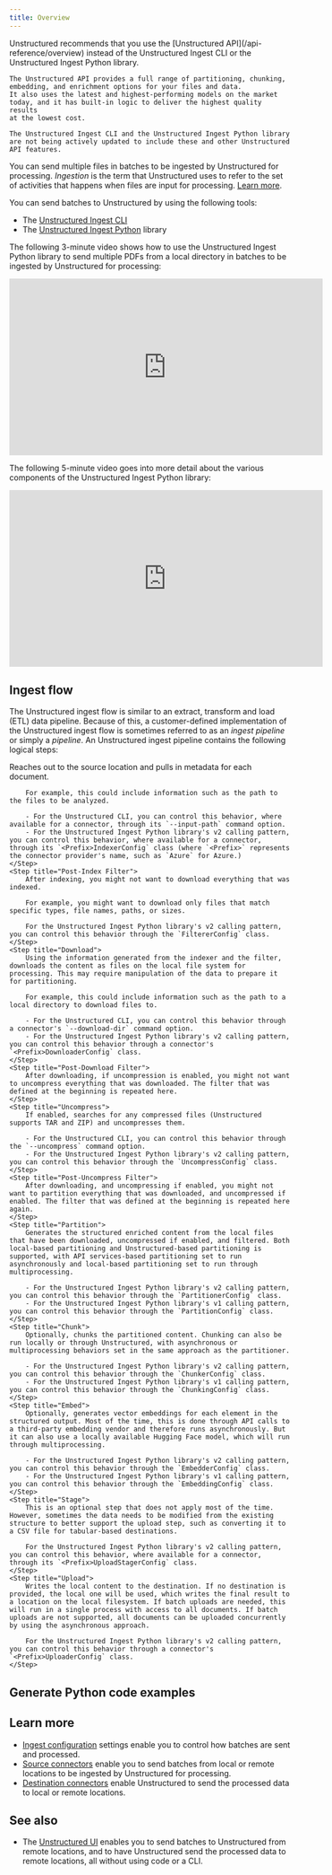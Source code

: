```yaml
---
title: Overview
---
```


<Note>
    Unstructured recommends that you use the [Unstructured API](/api-reference/overview) instead of the 
    Unstructured Ingest CLI or the Unstructured Ingest Python library.
    
    The Unstructured API provides a full range of partitioning, chunking, embedding, and enrichment options for your files and data. 
    It also uses the latest and highest-performing models on the market today, and it has built-in logic to deliver the highest quality results 
    at the lowest cost. 
    
    The Unstructured Ingest CLI and the Unstructured Ingest Python library are not being actively updated to include these and other Unstructured API features.
</Note>

You can send multiple files in batches to be ingested by Unstructured for processing. 
_Ingestion_ is the term that Unstructured uses to refer to the set of activities that happens when files are input for processing. [Learn more](/ingestion/overview).

You can send batches to Unstructured by using the following tools:

- The [Unstructured Ingest CLI](/ingestion/ingest-cli)
- The [Unstructured Ingest Python](/ingestion/python-ingest) library

The following 3-minute video shows how to use the Unstructured Ingest Python library to send multiple PDFs from a local directory in batches to be ingested by Unstructured for processing:

<iframe
  width="560"
  height="315"
  src="https://www.youtube.com/embed/tSKHFXsBQ-c"
  title="YouTube video player"
  frameborder="0"
  allow="accelerometer; autoplay; clipboard-write; encrypted-media; gyroscope; picture-in-picture"
  allowfullscreen
></iframe>

The following 5-minute video goes into more detail about the various components of the Unstructured Ingest Python library:

<iframe
width="560"
height="315"
src="https://www.youtube.com/embed/A_kqK2KHTdg"
title="YouTube video player"
frameborder="0"
allow="accelerometer; autoplay; clipboard-write; encrypted-media; gyroscope; picture-in-picture"
allowfullscreen
></iframe>

## Ingest flow

The Unstructured ingest flow is similar to an extract, transform and load (ETL) data pipeline. 
Because of this, a customer-defined implementation of the Unstructured ingest flow is sometimes referred to as an _ingest pipeline_ or simply a _pipeline_. 
An Unstructured ingest pipeline contains the following logical steps:

<Steps>
    <Step title="Index">
        Reaches out to the source location and pulls in metadata for each document.

        For example, this could include information such as the path to the files to be analyzed.

        - For the Unstructured CLI, you can control this behavior, where available for a connector, through its `--input-path` command option.
        - For the Unstructured Ingest Python library's v2 calling pattern, you can control this behavior, where available for a connector, through its `<Prefix>IndexerConfig` class (where `<Prefix>` represents the connector provider's name, such as `Azure` for Azure.)
    </Step>
    <Step title="Post-Index Filter">
        After indexing, you might not want to download everything that was indexed.

        For example, you might want to download only files that match specific types, file names, paths, or sizes. 

        For the Unstructured Ingest Python library's v2 calling pattern, you can control this behavior through the `FiltererConfig` class.
    </Step>
    <Step title="Download">
        Using the information generated from the indexer and the filter, downloads the content as files on the local file system for processing. This may require manipulation of the data to prepare it for partitioning.

        For example, this could include information such as the path to a local directory to download files to.
    
        - For the Unstructured CLI, you can control this behavior through a connector's `--download-dir` command option.
        - For the Unstructured Ingest Python library's v2 calling pattern, you can control this behavior through a connector's `<Prefix>DownloaderConfig` class.
    </Step>
    <Step title="Post-Download Filter">
        After downloading, if uncompression is enabled, you might not want to uncompress everything that was downloaded. The filter that was defined at the beginning is repeated here.
    </Step>
    <Step title="Uncompress"> 
        If enabled, searches for any compressed files (Unstructured supports TAR and ZIP) and uncompresses them.

        - For the Unstructured CLI, you can control this behavior through the `--uncompress` command option.
        - For the Unstructured Ingest Python library's v2 calling pattern, you can control this behavior through the `UncompressConfig` class.
    </Step>
    <Step title="Post-Uncompress Filter">
        After downloading, and uncompressing if enabled, you might not want to partition everything that was downloaded, and uncompressed if enabled. The filter that was defined at the beginning is repeated here again.
    </Step>
    <Step title="Partition"> 
        Generates the structured enriched content from the local files that have been downloaded, uncompressed if enabled, and filtered. Both local-based partitioning and Unstructured-based partitioning is supported, with API services-based partitioning set to run asynchronously and local-based partitioning set to run through multiprocessing.

        - For the Unstructured Ingest Python library's v2 calling pattern, you can control this behavior through the `PartitionerConfig` class.
        - For the Unstructured Ingest Python library's v1 calling pattern, you can control this behavior through the `PartitionConfig` class.
    </Step>
    <Step title="Chunk">
        Optionally, chunks the partitioned content. Chunking can also be run locally or through Unstructured, with asynchronous or multiprocessing behaviors set in the same approach as the partitioner.
    
        - For the Unstructured Ingest Python library's v2 calling pattern, you can control this behavior through the `ChunkerConfig` class.
        - For the Unstructured Ingest Python library's v1 calling pattern, you can control this behavior through the `ChunkingConfig` class.
    </Step>
    <Step title="Embed">
        Optionally, generates vector embeddings for each element in the structured output. Most of the time, this is done through API calls to a third-party embedding vendor and therefore runs asynchronously. But it can also use a locally available Hugging Face model, which will run through multiprocessing.
    
        - For the Unstructured Ingest Python library's v2 calling pattern, you can control this behavior through the `EmbedderConfig` class.
        - For the Unstructured Ingest Python library's v1 calling pattern, you can control this behavior through the `EmbeddingConfig` class.
    </Step>
    <Step title="Stage">
        This is an optional step that does not apply most of the time. However, sometimes the data needs to be modified from the existing structure to better support the upload step, such as converting it to a CSV file for tabular-based destinations.
    
        For the Unstructured Ingest Python library's v2 calling pattern, you can control this behavior, where available for a connector, through its `<Prefix>UploadStagerConfig` class.
    </Step>
    <Step title="Upload">
        Writes the local content to the destination. If no destination is provided, the local one will be used, which writes the final result to a location on the local filesystem. If batch uploads are needed, this will run in a single process with access to all documents. If batch uploads are not supported, all documents can be uploaded concurrently by using the asynchronous approach.
    
        For the Unstructured Ingest Python library's v2 calling pattern, you can control this behavior through a connector's `<Prefix>UploaderConfig` class.
    </Step>
</Steps>

## Generate Python code examples


<GeneratePythonCodeExamples />

## Learn more

- [Ingest configuration](/ingestion/ingest-configuration/overview) settings enable you to control how batches are sent and processed.
- [Source connectors](/ingestion/source-connectors/overview) enable you to send batches from local or remote locations to be ingested by Unstructured for processing.
- [Destination connectors](/ingestion/destination-connectors/overview) enable Unstructured to send the processed data to local or remote locations.

## See also

- The [Unstructured UI](/ui/overview) enables you to send batches to Unstructured from remote locations, and to have Unstructured send the processed data to remote locations, all without using code or a CLI.

